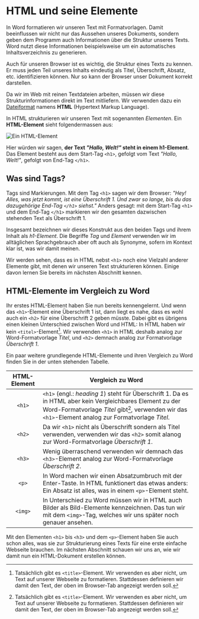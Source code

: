 # HTML und seine Elemente
In Word formatieren wir unseren Text mit Formatvorlagen. Damit beeinflussen wir nicht nur das Aussehen unseres Dokuments, sondern geben dem Programm auch Informationen über die Struktur unseres Texts. Word nutzt diese Informationen beispielsweise um ein automatisches Inhaltsverzeichnis zu generieren.

Auch für unseren Browser ist es wichtig, die Struktur eines Texts zu kennen. Er muss jeden Teil unseres Inhalts eindeutig als Titel, Überschrift, Absatz, etc. identifizieren können. Nur so kann der Browser unser Dokument korrekt darstellen.

Da wir im Web mit reinen Textdateien arbeiten, müssen wir diese Strukturinformationen direkt im Text mitliefern. Wir verwenden dazu ein [Dateiformat](../HTML-CSS#dateiformat-statt-papierformat) namens **HTML** (Hypertext Markup Language).

In HTML strukturieren wir unseren Text mit sogenannten _Elementen_. Ein **HTML-Element** sieht folgendermassen aus:

![Ein HTML-Element](img/html-element.png)

Hier würden wir sagen, **der Text _"Hallo, Welt!"_ steht in einem h1-Element**. Das Element besteht aus dem Start-Tag `<h1>`, gefolgt vom Text _"Hallo, Welt!"_, gefolgt von End-Tag `</h1>`.

## Was sind Tags?
Tags sind Markierungen. Mit dem Tag `<h1>` sagen wir dem Browser: _"Hey! Alles, was jetzt kommt, ist eine Überschrift 1. Und zwar so lange, bis du das dazugehörige End-Tag `</h1>` siehst."_ Anders gesagt: mit dem Start-Tag `<h1>` und dem End-Tag `</h1>` markieren wir den gesamten dazwischen stehenden Text als Überschrift 1.

Insgesamt bezeichnen wir dieses Konstrukt aus den beiden Tags und ihrem Inhalt als _h1-Element_. Die Begriffe _Tag_ und _Element_ verwenden wir im alltäglichen Sprachgebrauch aber oft auch als Synonyme, sofern im Kontext klar ist, was wir damit meinen.

Wir werden sehen, dass es in HTML nebst `<h1>` noch eine Vielzahl anderer Elemente gibt, mit denen wir unseren Text strukturieren können. Einige davon lernen Sie bereits im nächsten Abschnitt kennen.

## HTML-Elemente im Vergleich zu Word
Ihr erstes HTML-Element haben Sie nun bereits kennengelernt. Und wenn das `<h1>`-Element eine Überschrift 1 ist, dann liegt es nahe, dass es wohl auch ein `<h2>` für eine Überschrift 2 geben müsste. Dabei gibt es übrigens einen kleinen Unterschied zwischen Word und HTML: In HTML haben wir kein `<titel>`-Element[^1]. Wir verwenden `<h1>` in HTML deshalb analog zur Word-Formatvorlage _Titel_, und `<h2>` demnach analog zur Formatvorlage _Überschrift 1_.

Ein paar weitere grundlegende HTML-Elemente und ihren Vergleich zu Word finden Sie in der unten stehenden Tabelle.

| HTML-Element | Vergleich zu Word                                                                                                                                                                                                   |
|:------------:|---------------------------------------------------------------------------------------------------------------------------------------------------------------------------------------------------------------------|
|    `<h1>`    | `<h1>` (engl.: _heading 1_) steht für  Überschrift 1. Da es in HTML aber kein Vergleichbares Element zu der Word-Formatvorlage _Titel_ gibt[^1], verwenden wir das `<h1>`-Element analog zur Formatvorlage _Titel_. |
|    `<h2>`    | Da wir `<h1>` nicht als Überschrift sondern als Titel verwenden, verwenden wir das `<h2>` somit alanog zur Word-Formatvorlage _Überschrift 1_.                                                                      |
|    `<h3>`    | Wenig überraschend verwenden wir demnach das `<h3>`-Element analog zur Word-Formatvorlage _Überschrift 2_.                                                                                                          |
|    `<p>`     | In Word machen wir einen Absatzumbruch mit der Enter-Taste. In HTML funktionert das etwas anders: Ein Absatz ist alles, was in einem `<p>`-Element steht.                                                           |
|   `<img>`    | In Unterschied zu Word müssen wir in HTML auch Bilder als Bild-Elemente kennzeichnen. Das tun wir mit dem `<img>`-Tag, welches wir uns später noch genauer ansehen.                                                 |

Mit den Elementen `<h1>` bis `<h3>` und dem `<p>`-Element haben Sie auch schon alles, was sie zur Strukturierung eines Texts für eine erste einfache Webseite brauchen. Im nächsten Abschnitt schauen wir uns an, wie wir damit nun ein HTML-Dokument erstellen können.

[^1]: Tatsächlich gibt es `<title>`-Element. Wir verwenden es aber nicht, um Text auf unserer Webseite zu formatieren. Stattdessen definieren wir damit den Text, der oben im Browser-Tab angezeigt werden soll.
